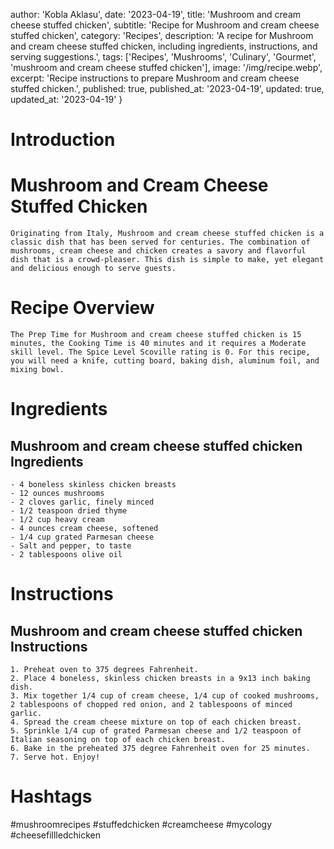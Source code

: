 
  author: 'Kobla Aklasu',
  date: '2023-04-19',
  title: 'Mushroom and cream cheese stuffed chicken',
  subtitle: 'Recipe for Mushroom and cream cheese stuffed chicken',
  category: 'Recipes',
  description: 'A recipe for Mushroom and cream cheese stuffed chicken, including ingredients, instructions, and serving suggestions.',
  tags: ['Recipes', 'Mushrooms', 'Culinary', 'Gourmet', 'mushroom and cream cheese stuffed chicken'],
  image: '/img/recipe.webp',
  excerpt: 'Recipe instructions to prepare Mushroom and cream cheese stuffed chicken.',
  published: true,
  published_at: '2023-04-19',
  updated: true,
  updated_at: '2023-04-19'
}


  # Introduction

# Mushroom and Cream Cheese Stuffed Chicken
    
    Originating from Italy, Mushroom and cream cheese stuffed chicken is a classic dish that has been served for centuries. The combination of mushrooms, cream cheese and chicken creates a savory and flavorful dish that is a crowd-pleaser. This dish is simple to make, yet elegant and delicious enough to serve guests.

# Recipe Overview

    The Prep Time for Mushroom and cream cheese stuffed chicken is 15 minutes, the Cooking Time is 40 minutes and it requires a Moderate skill level. The Spice Level Scoville rating is 0. For this recipe, you will need a knife, cutting board, baking dish, aluminum foil, and mixing bowl.

# Ingredients

## Mushroom and cream cheese stuffed chicken Ingredients
    - 4 boneless skinless chicken breasts
    - 12 ounces mushrooms
    - 2 cloves garlic, finely minced
    - 1/2 teaspoon dried thyme
    - 1/2 cup heavy cream
    - 4 ounces cream cheese, softened
    - 1/4 cup grated Parmesan cheese
    - Salt and pepper, to taste
    - 2 tablespoons olive oil

# Instructions

## Mushroom and cream cheese stuffed chicken Instructions
     
    1. Preheat oven to 375 degrees Fahrenheit. 
    2. Place 4 boneless, skinless chicken breasts in a 9x13 inch baking dish.
    3. Mix together 1/4 cup of cream cheese, 1/4 cup of cooked mushrooms, 2 tablespoons of chopped red onion, and 2 tablespoons of minced garlic. 
    4. Spread the cream cheese mixture on top of each chicken breast. 
    5. Sprinkle 1/4 cup of grated Parmesan cheese and 1/2 teaspoon of Italian seasoning on top of each chicken breast. 
    6. Bake in the preheated 375 degree Fahrenheit oven for 25 minutes. 
    7. Serve hot. Enjoy!

# Hashtags

#mushroomrecipes #stuffedchicken #creamcheese #mycology #cheesefillledchicken



